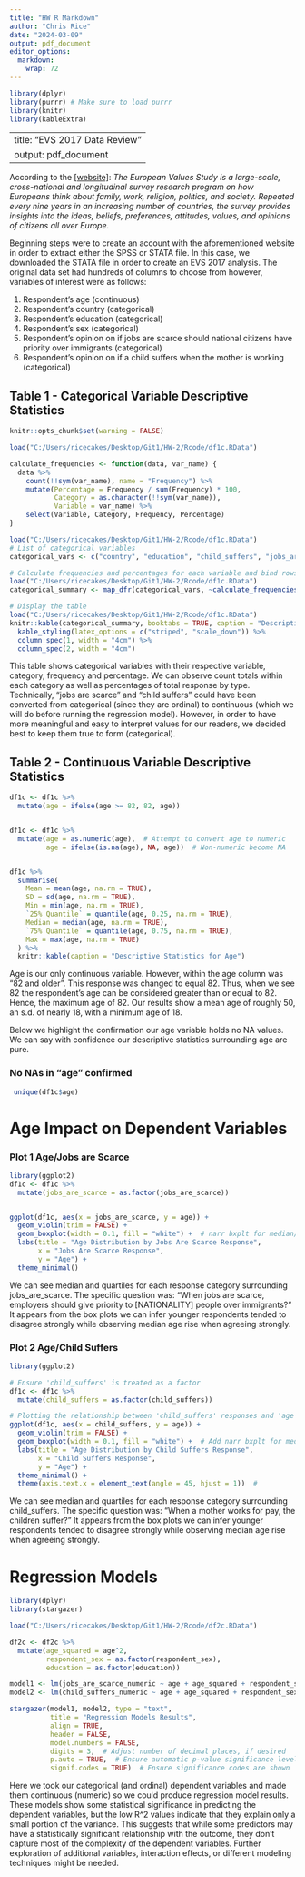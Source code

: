 ```yaml
---
title: "HW R Markdown"
author: "Chris Rice"
date: "2024-03-09"
output: pdf_document
editor_options: 
  markdown: 
    wrap: 72
---
```


```r
library(dplyr)
library(purrr) # Make sure to load purrr
library(knitr)
library(kableExtra)

```


---
title: "EVS 2017 Data Review"
output: pdf_document
---
According to the [[website]](https://search.gesis.org/research_data/ZA7500#variables|exploredata-ZA7500_Varv72|0|variable_order|asc): *The European Values Study is a large-scale, cross-national and longitudinal survey research program on how Europeans think about family, work, religion, politics, and society. Repeated every nine years in an increasing number of countries, the survey provides insights into the ideas, beliefs, preferences, attitudes, values, and opinions of citizens all over Europe.*

Beginning steps were to create an account with the aforementioned website in order to extract either the SPSS or STATA file. In this case, we downloaded the STATA file in order to create an EVS 2017 analysis. The original data set had hundreds of columns to choose from however, variables of interest were as follows:  

1. Respondent's age (continuous)
2. Respondent's country (categorical)
3. Respondent's education (categorical)
4. Respondent's sex (categorical)
5. Respondent's opinion on if jobs are scarce should national citizens have priority over immigrants (categorical)
6. Respondent's opinion on if a child suffers when the mother is working (categorical)


## Table 1 - Categorical Variable Descriptive Statistics ##
```r
knitr::opts_chunk$set(warning = FALSE)

load("C:/Users/ricecakes/Desktop/Git1/HW-2/Rcode/df1c.RData")

calculate_frequencies <- function(data, var_name) {
  data %>%
    count(!!sym(var_name), name = "Frequency") %>%
    mutate(Percentage = Frequency / sum(Frequency) * 100,
           Category = as.character(!!sym(var_name)),
           Variable = var_name) %>%
    select(Variable, Category, Frequency, Percentage)
}

load("C:/Users/ricecakes/Desktop/Git1/HW-2/Rcode/df1c.RData")
# List of categorical variables
categorical_vars <- c("country", "education", "child_suffers", "jobs_are_scarce")

# Calculate frequencies and percentages for each variable and bind rows together
load("C:/Users/ricecakes/Desktop/Git1/HW-2/Rcode/df1c.RData")
categorical_summary <- map_dfr(categorical_vars, ~calculate_frequencies(df1c, .x))

# Display the table
load("C:/Users/ricecakes/Desktop/Git1/HW-2/Rcode/df1c.RData")
knitr::kable(categorical_summary, booktabs = TRUE, caption = "Descriptive Summary of Categorical Variables") %>%
  kable_styling(latex_options = c("striped", "scale_down")) %>%
  column_spec(1, width = "4cm") %>%
  column_spec(2, width = "4cm")

``` 
This table shows categorical variables with their respective variable, category, frequency and percentage. We can observe count totals within each category as well as percentages of total response by type. Technically, "jobs are scarce" and "child suffers" could have been converted from categorical (since they are ordinal) to continuous (which we will do before running the regression model). However, in order to have more meaningful and easy to interpret values for our readers, we decided best to keep them true to form (categorical).


## Table 2 - Continuous Variable Descriptive Statistics ##
```r
df1c <- df1c %>%
  mutate(age = ifelse(age >= 82, 82, age))


df1c <- df1c %>%
  mutate(age = as.numeric(age),  # Attempt to convert age to numeric
         age = ifelse(is.na(age), NA, age))  # Non-numeric become NA


df1c %>%
  summarise(
    Mean = mean(age, na.rm = TRUE),
    SD = sd(age, na.rm = TRUE),
    Min = min(age, na.rm = TRUE),
    `25% Quantile` = quantile(age, 0.25, na.rm = TRUE),
    Median = median(age, na.rm = TRUE),
    `75% Quantile` = quantile(age, 0.75, na.rm = TRUE),
    Max = max(age, na.rm = TRUE)
  ) %>%
  knitr::kable(caption = "Descriptive Statistics for Age")  

```
Age is our only continuous variable. However, within the age column was "82 and older". This response was changed to equal 82. Thus, when we see 82 the respondent's age can be considered greater than or equal to 82. Hence, the maximum age of 82. Our results show a mean age of roughly 50, an s.d. of nearly 18, with a minimum age of 18. 

Below we highlight the confirmation our age variable holds no NA values. We can say with confidence our descriptive statistics surrounding age are pure. 

### No NAs in "age" confirmed ###
```r
 unique(df1c$age)


```
# Age Impact on Dependent Variables #

### Plot 1 Age/Jobs are Scarce ###
```r
library(ggplot2)
df1c <- df1c %>%
  mutate(jobs_are_scarce = as.factor(jobs_are_scarce))


ggplot(df1c, aes(x = jobs_are_scarce, y = age)) +
  geom_violin(trim = FALSE) +
  geom_boxplot(width = 0.1, fill = "white") +  # narr bxplt for median/quartiles
  labs(title = "Age Distribution by Jobs Are Scarce Response",
       x = "Jobs Are Scarce Response",
       y = "Age") +
  theme_minimal()

```
We can see median and quartiles for each response category surrounding jobs_are_scarce. The specific question was: "When jobs are scarce, employers should give priority to [NATIONALITY] people over immigrants?" It appears from the box plots we can infer younger respondents tended to disagree strongly while observing median age rise when agreeing strongly.  


### Plot 2 Age/Child Suffers ###
```r

library(ggplot2)

# Ensure 'child_suffers' is treated as a factor
df1c <- df1c %>%
  mutate(child_suffers = as.factor(child_suffers))

# Plotting the relationship between 'child_suffers' responses and 'age'
ggplot(df1c, aes(x = child_suffers, y = age)) +
  geom_violin(trim = FALSE) +
  geom_boxplot(width = 0.1, fill = "white") +  # Add narr bxplt for med/qrtiles
  labs(title = "Age Distribution by Child Suffers Response",
       x = "Child Suffers Response",
       y = "Age") +
  theme_minimal() +
  theme(axis.text.x = element_text(angle = 45, hjust = 1))  #  
```
We can see median and quartiles for each response category surrounding child_suffers. The specific question was: "When a mother works for pay, the children suffer?" It appears from the box plots we can infer younger respondents tended to disagree strongly while observing median age rise when agreeing strongly.  



# Regression Models #
```r
library(dplyr)
library(stargazer)

load("C:/Users/ricecakes/Desktop/Git1/HW-2/Rcode/df2c.RData")

df2c <- df2c %>%
  mutate(age_squared = age^2,
         respondent_sex = as.factor(respondent_sex),
         education = as.factor(education))

model1 <- lm(jobs_are_scarce_numeric ~ age + age_squared + respondent_sex + education, data = df2c)
model2 <- lm(child_suffers_numeric ~ age + age_squared + respondent_sex + education, data = df2c)

stargazer(model1, model2, type = "text", 
          title = "Regression Models Results",
          align = TRUE,
          header = FALSE,
          model.numbers = FALSE,
          digits = 3,  # Adjust number of decimal places, if desired
          p.auto = TRUE,  # Ensure automatic p-value significance levels are used
          signif.codes = TRUE)  # Ensure significance codes are shown


```
Here we took our categorical (and ordinal) dependent variables and made them continuous (numeric) so we could produce regression model results. These models show some statistical significance in predicting the dependent variables, but the low R^2 values indicate that they explain only a small portion of the variance. This suggests that while some predictors may have a statistically significant relationship with the outcome, they don't capture most of the complexity of the dependent variables. Further exploration of additional variables, interaction effects, or different modeling techniques might be needed. 
